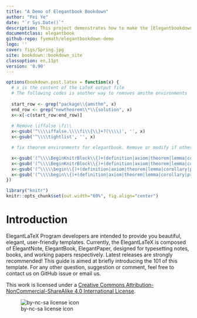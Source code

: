 ```yaml
--- 
title: "A Demo of Elegantbook Bookdown"
author: "Fei Ye"
date: "`r Sys.Date()`"
description: This project demonstrates how to make the [Elegantbookdown](https://github.com/XiangyunHuang/ElegantBookdown) template created by [Xiangyun Huang](https://github.com/XiangyunHuang) work for theorem environments.
documentclass: elegantbook
github-repo: fyemath/elegantbookdown-demo
logo: ''
cover: figs/Spring.jpg
site: bookdown::bookdown_site
classoption: en,11pt
version: '0.90'
---
```



```r

options(bookdown.post.latex = function(x) {
  # x is the content of the LaTeX output file  
  # The following codes is another way to removes amsthm environments
  
  start_row <- grep("package\\{amsthm", x)
  end_row <- grep("newtheorem\\*\\{solution", x)
  x<-x[-c(start_row:end_row)]
  
  # Remove \iffalse \fi\\
  x<-gsub('^\\\\iffalse.\\\\fi\\{\\}+?(\\\\)', '', x)
  x<-gsub('^\\\\tightlist', '', x)

  # fix theorem environments for elegantbook. Remove or modify if other book classes are using!!!

  x<-gsub('(^\\\\BeginKnitrBlock\\{)+(definition|axiom|theorem|lemma|corollary|proposition|postulate)+(\\}$)', '\\1\\2\\3\\{\\}\\{\\}', x)
  x<-gsub('(^\\\\BeginKnitrBlock\\{)+(definition|axiom|theorem|lemma|corollary|proposition|postulate)+(\\})+\\[(.*)\\]', '\\1\\2\\3\\{\\4\\}\\{\\}', x)
  x<-gsub('(^\\\\\begin\\{)+(definition|axiom|theorem|lemma|corollary|proposition|postulate)+(\\}$)', '\\1\\2\\3\\{\\}\\{\\}', x)
  x<-gsub('(^\\\\begin\\{)+(definition|axiom|theorem|lemma|corollary|proposition|postulate)+(\\})+(.*)', '\\1\\2\\3\\{\\4\\}\\{\\}', x)
})
```

```r
library("knitr")
knitr::opts_chunk$set(out.width="60%", fig.align="center")
```

\mainmatter

\hypersetup{pageanchor=true}

\renewcommand{\baselinestretch}{1.05}\normalsize

\captionsetup[figure]{labelformat=empty}
\captionsetup[subfigure]{labelformat=empty}

# Introduction {-}

ElegantLaTeX Program developers are intended to provide you beautiful, elegant, user-friendly templates. Currently, the ElegantLaTeX is composed of ElegantNote, ElegantBook, ElegantPaper, designed for typesetting notes, books, and working papers respectively. Latest releases are strongly recommended! This guide is aimed at briefly introducing the 101 of this template. For any other question, suggestion or comment, feel free to contact us on GitHub issue or email us.

This work is licensed under a [Creative Commons Attribution-NonCommercial-ShareAlike 4.0 International License](https://creativecommons.org/licenses/by-nc-sa/4.0/).

![by-nc-sa license icon](figs/by-nc-sa.png)
